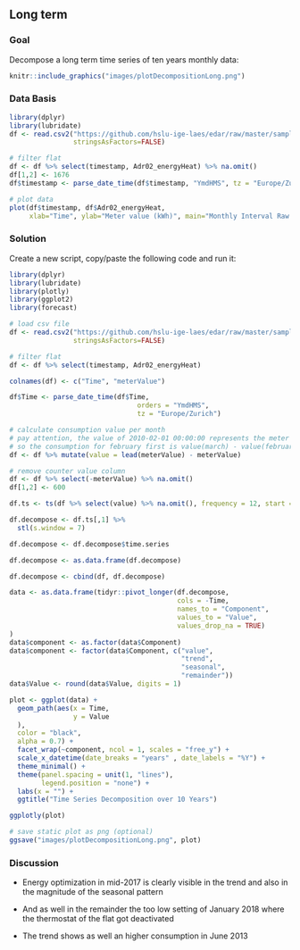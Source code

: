 \newpage
## Long term
### Goal
Decompose a long term time series of ten years monthly data:

```r
knitr::include_graphics("images/plotDecompositionLong.png")
```

### Data Basis

```r
library(dplyr)
library(lubridate)
df <- read.csv2("https://github.com/hslu-ige-laes/edar/raw/master/sampleData/flatHeatAndHotWater.csv",
                stringsAsFactors=FALSE)

# filter flat
df <- df %>% select(timestamp, Adr02_energyHeat) %>% na.omit()
df[1,2] <- 1676
df$timestamp <- parse_date_time(df$timestamp, "YmdHMS", tz = "Europe/Zurich")

# plot data
plot(df$timestamp, df$Adr02_energyHeat,
     xlab="Time", ylab="Meter value (kWh)", main="Monthly Interval Raw Data")
```

\newpage
### Solution
Create a new script, copy/paste the following code and run it:

```r
library(dplyr)
library(lubridate)
library(plotly)
library(ggplot2)
library(forecast)

# load csv file
df <- read.csv2("https://github.com/hslu-ige-laes/edar/raw/master/sampleData/flatHeatAndHotWater.csv",
                stringsAsFactors=FALSE)

# filter flat
df <- df %>% select(timestamp, Adr02_energyHeat)

colnames(df) <- c("Time", "meterValue")

df$Time <- parse_date_time(df$Time,
                                orders = "YmdHMS",
                                tz = "Europe/Zurich")

# calculate consumption value per month
# pay attention, the value of 2010-02-01 00:00:00 represents the meter reading on february first,
# so the consumption for february first is value(march) - value(february)!
df <- df %>% mutate(value = lead(meterValue) - meterValue)

# remove counter value column
df <- df %>% select(-meterValue) %>% na.omit()
df[1,2] <- 600

df.ts <- ts(df %>% select(value) %>% na.omit(), frequency = 12, start = min(year(df$Time)))

df.decompose <- df.ts[,1] %>%
  stl(s.window = 7)

df.decompose <- df.decompose$time.series

df.decompose <- as.data.frame(df.decompose)

df.decompose <- cbind(df, df.decompose)

data <- as.data.frame(tidyr::pivot_longer(df.decompose,
                                          cols = -Time,
                                          names_to = "Component",
                                          values_to = "Value",
                                          values_drop_na = TRUE)
)
data$component <- as.factor(data$Component)
data$component <- factor(data$Component, c("value",
                                           "trend",
                                           "seasonal",
                                           "remainder"))
data$Value <- round(data$Value, digits = 1)

plot <- ggplot(data) +
  geom_path(aes(x = Time,
                y = Value
  ),
  color = "black",
  alpha = 0.7) +
  facet_wrap(~component, ncol = 1, scales = "free_y") +
  scale_x_datetime(date_breaks = "years" , date_labels = "%Y") +
  theme_minimal() +
  theme(panel.spacing = unit(1, "lines"),
        legend.position = "none") +
  labs(x = "") +
  ggtitle("Time Series Decomposition over 10 Years")

ggplotly(plot)

```

```r
# save static plot as png (optional)
ggsave("images/plotDecompositionLong.png", plot)
```

### Discussion

* Energy optimization in mid-2017 is clearly visible in the trend and also in the magnitude of the seasonal pattern

* And as well in the remainder the too low setting of January 2018 where the thermostat of the flat got deactivated

* The trend shows as well an higher consumption in June 2013

